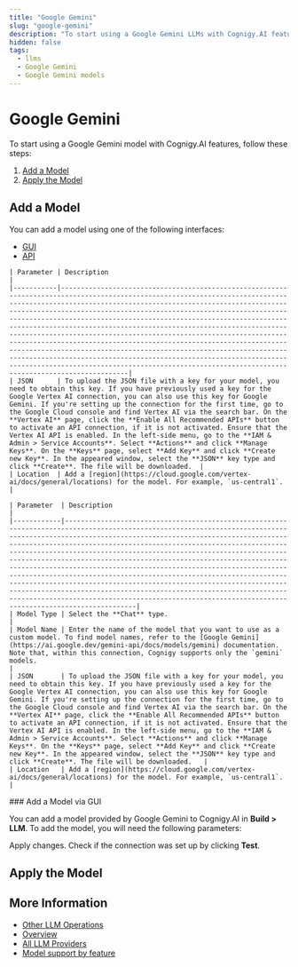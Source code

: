 ```yaml
---
title: "Google Gemini"
slug: "google-gemini"
description: "To start using a Google Gemini LLMs with Cognigy.AI features, add the LLM and apply it to the corresponding use case."
hidden: false
tags:
  - llms
  - Google Gemini
  - Google Gemini models
---
```





# Google Gemini

To start using a Google Gemini model with Cognigy.AI features, follow these steps:

1. [Add a Model](#add-a-model)
2. [Apply the Model](#apply-the-model)

## Add a Model

You can add a model using one of the following interfaces:

- [GUI](#add-a-model-via-gui)
- [API](#add-a-model-via-api)

<Tabs>
  <TabItem value="tab1" label="Standard Model" default>

    | Parameter | Description                                                                                                                                                                                                                                                                                                                                                                                                                                                                                                                                                                                                                                                                                                                                                                                                       |
    |-----------|-------------------------------------------------------------------------------------------------------------------------------------------------------------------------------------------------------------------------------------------------------------------------------------------------------------------------------------------------------------------------------------------------------------------------------------------------------------------------------------------------------------------------------------------------------------------------------------------------------------------------------------------------------------------------------------------------------------------------------------------------------------------------------------------------------------------|
    | JSON      | To upload the JSON file with a key for your model, you need to obtain this key. If you have previously used a key for the Google Vertex AI connection, you can also use this key for Google Gemini. If you're setting up the connection for the first time, go to the Google Cloud console and find Vertex AI via the search bar. On the **Vertex AI** page, click the **Enable All Recommended APIs** button to activate an API connection, if it is not activated. Ensure that the Vertex AI API is enabled. In the left-side menu, go to the **IAM & Admin > Service Accounts**. Select **Actions** and click **Manage Keys**. On the **Keys** page, select **Add Key** and click **Create new Key**. In the appeared window, select the **JSON** key type and click **Create**. The file will be downloaded.  |
    | Location  | Add a [region](https://cloud.google.com/vertex-ai/docs/general/locations) for the model. For example, `us-central1`.                                                                                                                                                                                                                                                                                                                                                                                                                                                                                                                                                                                                                                                                                              |

  </TabItem>
  <TabItem value="tab2" label="Custom Model">

    | Parameter  | Description                                                                                                                                                                                                                                                                                                                                                                                                                                                                                                                                                                                                                                                                                                                                                                                                        |
    |------------|--------------------------------------------------------------------------------------------------------------------------------------------------------------------------------------------------------------------------------------------------------------------------------------------------------------------------------------------------------------------------------------------------------------------------------------------------------------------------------------------------------------------------------------------------------------------------------------------------------------------------------------------------------------------------------------------------------------------------------------------------------------------------------------------------------------------|
    | Model Type | Select the **Chat** type.                                                                                                                                                                                                                                                                                                                                                                                                                                                                                                                                                                                                                                                                                                                                                                                          |
    | Model Name | Enter the name of the model that you want to use as a custom model. To find model names, refer to the [Google Gemini](https://ai.google.dev/gemini-api/docs/models/gemini) documentation. Note that, within this connection, Cognigy supports only the `gemini` models.                                                                                                                                                                                                                                                                                                                                                                                                                                                                                                                                                    |
    | JSON       | To upload the JSON file with a key for your model, you need to obtain this key. If you have previously used a key for the Google Vertex AI connection, you can also use this key for Google Gemini. If you're setting up the connection for the first time, go to the Google Cloud console and find Vertex AI via the search bar. On the **Vertex AI** page, click the **Enable All Recommended APIs** button to activate an API connection, if it is not activated. Ensure that the Vertex AI API is enabled. In the left-side menu, go to the **IAM & Admin > Service Accounts**. Select **Actions** and click **Manage Keys**. On the **Keys** page, select **Add Key** and click **Create new Key**. In the appeared window, select the **JSON** key type and click **Create**. The file will be downloaded.   |
    | Location   | Add a [region](https://cloud.google.com/vertex-ai/docs/general/locations) for the model. For example, `us-central1`.                                                                                                                                                                                                                                                                                                                                                                                                                                                                                                                                                                                                                                                                                               |

  </TabItem>
</Tabs>
### Add a Model via GUI

You can add a model provided by Google Gemini to Cognigy.AI in **Build > LLM**. To add the model, you will need the following parameters:

Apply changes. Check if the connection was set up by clicking **Test**.

<addModelViaApi />

## Apply the Model

<applyModel />

## More Information

- [Other LLM Operations](../other-operations.mdx)
- [Overview](../overview.mdx)
- [All LLM Providers](all-providers.mdx)
- [Model support by feature](../model-support-by-feature.mdx)